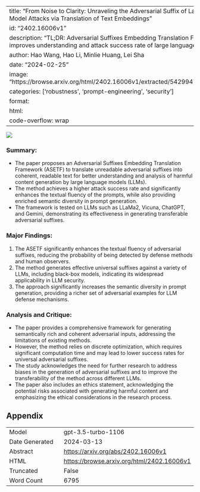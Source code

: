 
---
title: "From Noise to Clarity: Unraveling the Adversarial Suffix of Large Language Model Attacks via Translation of Text Embeddings"
id: "2402.16006v1"
description: "TL;DR: Adversarial Suffixes Embedding Translation Framework improves understanding and attack success rate of large language models."
author: Hao Wang, Hao Li, Minlie Huang, Lei Sha
date: "2024-02-25"
image: "https://browse.arxiv.org/html/2402.16006v1/extracted/5429947/introduction.png"
categories: ['robustness', 'prompt-engineering', 'security']
format:
  html:
    code-overflow: wrap
---

![](https://browse.arxiv.org/html/2402.16006v1/extracted/5429947/introduction.png)

### **Summary:**
- The paper proposes an Adversarial Suffixes Embedding Translation Framework (ASETF) to translate unreadable adversarial suffixes into coherent, readable text for better understanding and analysis of harmful content generation by large language models (LLMs).
- The method achieves a higher attack success rate and significantly enhances the textual fluency of the prompts, while also providing enriched semantic diversity in prompt generation.
- The framework is tested on LLMs such as LLaMa2, Vicuna, ChatGPT, and Gemini, demonstrating its effectiveness in generating transferable adversarial suffixes.

### **Major Findings:**
1. The ASETF significantly enhances the textual fluency of adversarial suffixes, reducing the probability of being detected by defense methods and human observers.
2. The method generates effective universal suffixes against a variety of LLMs, including black-box models, indicating its widespread applicability in LLM security.
3. The approach significantly increases the semantic diversity in prompt generation, providing a richer set of adversarial examples for LLM defense mechanisms.

### **Analysis and Critique:**
- The paper provides a comprehensive framework for generating semantically rich and coherent adversarial inputs, addressing the limitations of existing methods.
- However, the method relies on discrete optimization, which requires significant computation time and may lead to lower success rates for universal adversarial suffixes.
- The study acknowledges the need for further research to address biases in the generation of adversarial suffixes and to improve the transferability of the method across different LLMs.
- The paper also includes an ethics statement, acknowledging the potential risks associated with generating harmful content and emphasizing the ethical considerations in the research process.

## Appendix

|          |          |
|----------|----------|
| Model     | gpt-3.5-turbo-1106       |
| Date Generated     | 2024-03-13       |
| Abstract | [https://arxiv.org/abs/2402.16006v1](https://arxiv.org/abs/2402.16006v1)        |
| HTML     | [https://browse.arxiv.org/html/2402.16006v1](https://browse.arxiv.org/html/2402.16006v1)       |
| Truncated       | False       |
| Word Count       | 6795       |